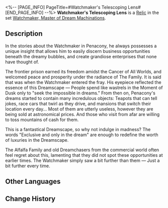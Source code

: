 <%-- [PAGE_INFO]
PageTitle=#Watchmaker's Telescoping Lens#
[END_PAGE_INFO] --%>
{{Relic Infobox
|id        = 61181
|image     = Item Watchmaker's Telescoping Lens.png{{subst:void|<!--$UPLOAD:<<SpriteOutput/RelicFigures/IconRelic_118_1.png>-<Item Watchmaker's Telescoping Lens.png>-<Relic Icons>>-->}}
|set       = Watchmaker, Master of Dream Machinations
|piece     = Head
|mentions  = 
}}
{{Description|An eyepiece with gold carvings. The lens reflects the wonders from far away to help its owner peer through the illusory dreams.}}
'''Watchmaker's Telescoping Lens''' is a [[Relic]] in the set [[Watchmaker, Master of Dream Machinations]].

==Description==
In the stories about the Watchmaker in Penacony, he always possesses a unique insight that allows him to easily discern business opportunities beneath the dreamy bubbles, and create grandiose enterprises that none have thought of.

The frontier prison earned its freedom amidst the Cancer of All Worlds, and welcomed peace and prosperity under the radiance of The Family. It is said that was when the Watchmaker entered the fray. His eyepiece reflected the essence of this Dreamscape &mdash; People spend like wastrels in the Moment of Dusk only to "seek the impossible in dreams." From then on, Penacony's dreams started to contain many incredulous objects: Teapots that can tell jokes, race cars that twirl as they drive, and mansions that switch their location every day... Most of them are utterly useless, however they are being sold at astronomical prices. And those who visit from afar are willing to toss mountains of cash for them.

This is a fantastical Dreamscape, so why not indulge in madness? The words "Exclusive and only in the dream" are enough to redefine the worth of luxuries in the Dreamscape.

The Alfalfa Family and old Dreamchasers from the commercial world often feel regret about this, lamenting that they did not spot these opportunities at earlier times. The Watchmaker simply saw a bit further than them &mdash; Just a bit further every time.

==Other Languages==
{{Other Languages
|en   = Watchmaker's Telescoping Lens
|zhs  = 钟表匠的极目透镜
|zht  = 鐘錶匠的極目透鏡
|ja   = {{Rubi|時計屋|とけいや}}の{{Rubi|望遠|ぼうえん}}レンズ
|ko   = 시계공의 망원 렌즈
|es   = Lente telescópica del Relojero
|fr   = Loupe monoculaire de l'Horloger
|ru   = Телескопическая линза Часовщика
|th   = Watchmaker's Telescoping Lens
|vi   = Thấu Kính Của Thợ Đồng Hồ
|de   = Polare Linse des Uhrmachers
|id   = Watchmaker's Telescoping Lens
|pt   = Lente Telescópica do Relojoeiro
}}

==Change History==
{{Change History|2.0}}